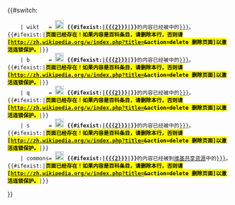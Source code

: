 {{#switch: {{{1|}}}
     | wikt   = [[File:Wiktionary-logo-zh.png|left|20px]] '''{{#ifexist:{{{2}}}|[[{{{2}}}]]|{{:{{{2}}}}}}}'''的内容已经被{{vmd}}中的[[wikt:{{{2}}}|{{{2|{{{3|}}}}}}]]。{{#ifexist:{{{2}}}|'''<span class="plainlinks"><font style="background: #ffff00" color="#000000">页面已经存在！如果内容是百科条目，请删除本行，否则请[http://zh.wikipedia.org/w/index.php?title={{urlencode:{{{2|}}}}}&action=delete 删除页面]以激活连锁保护。</font></span>'''|}}
     | b      = [[File:Wikibooks-logo.svg|left|20px]] '''{{#ifexist:{{{2}}}|[[{{{2}}}]]|{{:{{{2}}}}}}}'''的内容已经被{{vmb}}中的[[b:{{{2}}}|{{{2|{{{3|}}}}}}]]。{{#ifexist:{{{2}}}|'''<span class="plainlinks"><font style="background: #ffff00" color="#000000">页面已经存在！如果内容是百科条目，请删除本行，否则请[http://zh.wikipedia.org/w/index.php?title={{urlencode:{{{2|}}}}}&action=delete 删除页面]以激活连锁保护。</font></span>'''|}}
     | q      = [[File:Wikiquote-logo-zh.png|left|20px]] '''{{#ifexist:{{{2}}}|[[{{{2}}}]]|{{:{{{2}}}}}}}'''的内容已经被{{vmq}}中的[[b:{{{2}}}|{{{2|{{{3|}}}}}}]]。{{#ifexist:{{{2}}}|'''<span class="plainlinks"><font style="background: #ffff00" color="#000000">页面已经存在！如果内容是百科条目，请删除本行，否则请[http://zh.wikipedia.org/w/index.php?title={{urlencode:{{{2|}}}}}&action=delete 删除页面]以激活连锁保护。</font></span>'''|}}
     | s      = [[File:Wikisource-logo.svg|left|20px]] '''{{#ifexist:{{{2}}}|[[{{{2}}}]]|{{:{{{2}}}}}}}'''的内容已经被{{vms}}中的[[b:{{{2}}}|{{{2|{{{3|}}}}}}]]。{{#ifexist:{{{2}}}|'''<span class="plainlinks"><font style="background: #ffff00" color="#000000">页面已经存在！如果内容是百科条目，请删除本行，否则请[http://zh.wikipedia.org/w/index.php?title={{urlencode:{{{2|}}}}}&action=delete 删除页面]以激活连锁保护。</font></span>'''|}}
     | commons= [[File:Commons-logo.svg|left|20px]] '''{{#ifexist:{{{2}}}|[[{{{2}}}]]|{{:{{{2}}}}}}}'''的内容已经被{{Vmove}}到[[维基共享资源]]中的[[b:{{{2}}}|{{{2|{{{3|}}}}}}]]。{{#ifexist:{{{2}}}|'''<span class="plainlinks"><font style="background: #ffff00" color="#000000">页面已经存在！如果内容是百科条目，请删除本行，否则请[http://zh.wikipedia.org/w/index.php?title={{urlencode:{{{2|}}}}}&action=delete 删除页面]以激活连锁保护。</font></span>'''|}}
}}
<noinclude>
{{Documentation}}
</noinclude>